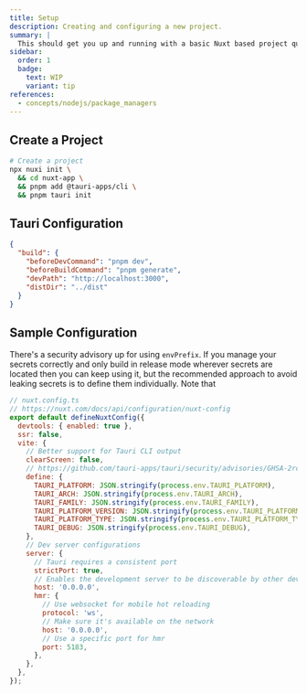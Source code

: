 ```yaml
---
title: Setup
description: Creating and configuring a new project.
summary: |
  This should get you up and running with a basic Nuxt based project quick and easy.
sidebar:
  order: 1
  badge:
    text: WIP
    variant: tip
references:
  - concepts/nodejs/package_managers
---
```



## Create a Project

<Tabs>
  <TabItem label="Bash">
  
```bash frame="none"
# Create a project
npx nuxi init \
  && cd nuxt-app \
  && pnpm add @tauri-apps/cli \
  && pnpm tauri init
```
  
  </TabItem>
</Tabs>

## Tauri Configuration

```json title="tauri.conf.json"
{
  "build": {
    "beforeDevCommand": "pnpm dev",
    "beforeBuildCommand": "pnpm generate",
    "devPath": "http://localhost:3000",
    "distDir": "../dist"
  }
}
```

## Sample Configuration

There's a security advisory up for using `envPrefix`. If you manage your secrets correctly and only build in release mode wherever secrets are located then you can keep using it, but the recommended approach to avoid leaking secrets is to define them individually. Note that 

```js
// nuxt.config.ts
// https://nuxt.com/docs/api/configuration/nuxt-config
export default defineNuxtConfig({
  devtools: { enabled: true },
  ssr: false,
  vite: {
    // Better support for Tauri CLI output
    clearScreen: false,
    // https://github.com/tauri-apps/tauri/security/advisories/GHSA-2rcp-jvr4-r259
    define: {
      TAURI_PLATFORM: JSON.stringify(process.env.TAURI_PLATFORM),
      TAURI_ARCH: JSON.stringify(process.env.TAURI_ARCH),
      TAURI_FAMILY: JSON.stringify(process.env.TAURI_FAMILY),
      TAURI_PLATFORM_VERSION: JSON.stringify(process.env.TAURI_PLATFORM_VERSION),
      TAURI_PLATFORM_TYPE: JSON.stringify(process.env.TAURI_PLATFORM_TYPE),
      TAURI_DEBUG: JSON.stringify(process.env.TAURI_DEBUG),
    },
    // Dev server configurations
    server: {
      // Tauri requires a consistent port
      strictPort: true,
      // Enables the development server to be discoverable by other devices for mobile development
      host: '0.0.0.0',
      hmr: {
        // Use websocket for mobile hot reloading
        protocol: 'ws',
        // Make sure it's available on the network
        host: '0.0.0.0',
        // Use a specific port for hmr
        port: 5183,
      },
    },
  },
});
```

